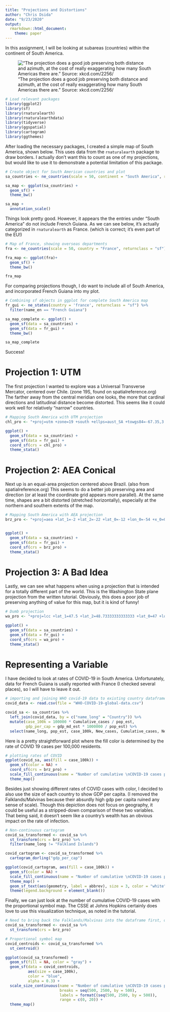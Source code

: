 ```yaml
---
title: "Projections and Distortions"
author: "Chris Dsida"
date: "9/23/2020"
output:
  rmarkdown::html_document:
    theme: paper
---
```



In this assignment, I will be looking at subareas (countries) within the continent of South America.


!["The projection does a good job preserving both distance and azimuth, at the cost of really exaggerating how many South Americas there are." Source: xkcd.com/2256/](bad_map_projection_south_america.png)


```r
# Load relevant packages
library(ggplot2)
library(sf)
library(rnaturalearth)
library(rnaturalearthdata)
library(tidyverse)
library(ggspatial)
library(cartogram)
library(ggthemes)
```


After loading the necessary packages, I created a simple map of South America, shown below. This uses data from the `rnaturalearth` package to draw borders. I actually don't want this to count as one of my projections, but would like to use it to demonstrate a potential limitation of this package.


```r
# Create object for South American countries and plot
sa_countries <- ne_countries(scale = 50, continent = "South America", returnclass = "sf") 

sa_map <- ggplot(sa_countries) +
  geom_sf() + 
  theme_bw()

sa_map +
  annotation_scale()
```


Things look pretty good. However, it appears the the entries under "South America" do not include French Guiana. As we can see below, it's actually categorized in `rnaturalearth` as France. (which is correct; it's even part of the EU!)


```r
# Map of France, showing overseas departments
fra <- ne_countries(scale = 50, country = "France", returnclass = "sf")

fra_map <- ggplot(fra)+
  geom_sf() +
  theme_bw()

fra_map
```


For comparing projections though, I do want to include all of South America, and incorporated French Guiana into my plot.


```r
# Combining sf objects in ggplot for complete South America map
fr_gui <- ne_states(country = 'france', returnclass = "sf") %>%
  filter(name_en == "French Guiana")

sa_map_complete <- ggplot() +
  geom_sf(data = sa_countries) +
  geom_sf(data = fr_gui) +
  theme_bw()

sa_map_complete

```


Success! 

# Projection 1: UTM

The first projection I wanted to explore was a Universal Transverse Mercator, centered over Chile. (zone 19S, found on spatialreference.org) The farther away from the central meridian one looks, the more that cardinal directions and latitudinal distance become distorted. This seems like it could work well for relatively "narrow" countries. 


```r
# Mapping South America with UTM projection
chl_pro <- "+proj=utm +zone=19 +south +ellps=aust_SA +towgs84=-67.35,3.88,-38.22,0,0,0,0 +units=m +no_defs"

ggplot() +
  geom_sf(data = sa_countries) +
  geom_sf(data = fr_gui) +
  coord_sf(crs = chl_pro) +
  theme_stata()

```


# Projection 2: AEA Conical


Next up is an equal-area projection centered above Brazil. (also from spatialreference.org) This seems to do a better job preserving area and direction (or at least the coordinate grid appears more parallel). At the same time, shapes are a bit distorted (stretched horizontally), especially at the northern and southern extents of the map.


```r
# Mapping South America with AEA projection
brz_pro <- "+proj=aea +lat_1=-2 +lat_2=-22 +lat_0=-12 +lon_0=-54 +x_0=0 +y_0=0 +ellps=aust_SA +units=m +no_defs"


ggplot() +
  geom_sf(data = sa_countries) +
  geom_sf(data = fr_gui) +
  coord_sf(crs = brz_pro) +
  theme_stata()
```


# Projection 3: A Bad Idea


Lastly, we can see what happens when using a projection that is intended for a totally different part of the world. This is the Washington State plane projection from the written tutorial. Obviously, this does a poor job of preserving anything of value for this map, but it is kind of funny! 


```r
# Dumb projection
wa_pro <- "+proj=lcc +lat_1=47.5 +lat_2=48.73333333333333 +lat_0=47 +lon_0=-120.8333333333333 +x_0=500000 +y_0=0 +ellps=GRS80 +units=m +no_defs"

ggplot() +
  geom_sf(data = sa_countries) +
  geom_sf(data = fr_gui) +
  coord_sf(crs = wa_pro) +
  theme_stata()

```


# Representing a Variable


I have decided to look at rates of COVID-19 in South America. Unfortunately, data for French Guiana is usally reported with France (I checked several places), so I will have to leave it out.

```r
# importing and joining WHO covid-19 data to existing country dataframe
covid_data <- read.csv(file = "WHO-COVID-19-global-data.csv")

covid_sa <- sa_countries %>%
  left_join(covid_data, by = c("name_long" = "Country")) %>%
  mutate(case_100k = 100000 * Cumulative_cases / pop_est,
         gdp_per_cap = gdp_md_est * 1000000 / pop_est) %>%
  select(name_long, pop_est, case_100k, New_cases, Cumulative_cases, New_deaths, Cumulative_deaths, gdp_per_cap, abbrev)
```


Here is a pretty straightforward plot where the fill color is determined by the rate of COVID 19 cases per 100,000 residents.


```r
# plotting rates of COVID
ggplot(covid_sa, aes(fill = case_100k)) +
  geom_sf(color = NA) +
  coord_sf(crs = brz_pro) +
  scale_fill_continuous(name = "Number of cumulative \nCOVID-19 cases per \n100,000 inhabitants") +
  theme_map()
```


Besides just showing different rates of COVID cases with color, I decided to also use the size of each country to show GDP per capita. (I removed the Falklands/Malvinas because their absurdly high gdp per capita ruined any sense of scale). Though this depiction does not focus on geography, it could be useful as a stripped-down comparison of these two variables. That being said, it doesn't seem like a country's wealth has an obvious impact on the rate of infection.


```r
# Non-continuous cartogram
covid_sa_transformed <- covid_sa %>%
  st_transform(crs = brz_pro) %>%
  filter(name_long != "Falkland Islands")

covid_cartogram <- covid_sa_transformed %>%
  cartogram_dorling("gdp_per_cap")

ggplot(covid_cartogram, aes(fill = case_100k)) +
  geom_sf(color = NA) +
  scale_fill_continuous(name = "Number of cumulative \nCOVID-19 cases per \n100,000 inhabitants") +
  theme_map() +
  geom_sf_text(aes(geometry, label = abbrev), size = 3, color = "white") +
  theme(legend.background = element_blank())
```


Finally, we can just look at the number of cumulative COVID-19 cases with the proportional symbol map. The CSSE at Johns Hopkins certainly does love to use this visualization technique, as noted in the tutorial.


```r
# Need to bring back the Falklands/Malvinas into the dataframe first, overwriting the modified one
covid_sa_transformed <- covid_sa %>%
  st_transform(crs = brz_pro)

# Proportional symbol map
covid_centroids <- covid_sa_transformed %>%
  st_centroid()

ggplot(covid_sa_transformed) +
  geom_sf(fill = NA, color = "gray") +
  geom_sf(data = covid_centroids,
          aes(size = case_100k),
          color = "blue",
          alpha = 0.3) +
  scale_size_continuous(name = "Number of cumulative \nCOVID-19 cases per \n100,000 inhabitants",
                        breaks = seq(500, 2500, by = 500),
                        labels = formatC(seq(500, 2500, by = 500)),
                        range = c(0, 20)) +
  theme_map()

```